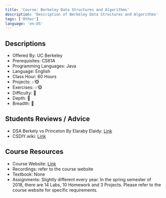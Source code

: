 ```yaml
---
title: 'Course: Berkeley Data Structures and Algorithms'
description: 'Description of Berkeley Data Structures and Algorithms'
tags: ['Other']
language: 'en-US'
---
```


## Descriptions

-   Offered By: UC Berkeley
-   Prerequisites: CS61A
-   Programming Languages: Java
-   Language: English
-   Class Hour: 60 Hours
-   Projects: ✅❎
-   Exercises: ✅❎
-   Difficulty: 🌟
-   Depth: 🌟
-   Breadth: 🌟

## Students Reviews / Advice

-   DSA Berkely vs Princeton By Elaraby Elaidy: [Link](/blog/dsa-berkeley-vs-princeton-elaraby-elaidy)
-   CSDIY.wiki: [Link](https://csdiy.wiki/en/%E6%95%B0%E6%8D%AE%E7%BB%93%E6%9E%84%E4%B8%8E%E7%AE%97%E6%B3%95/CS61B/)

## Course Resources

-   Course Website: [Link](https://sp18.datastructur.es/)
-   Recordings: refer to the course website
-   Textbook: None
-   Assignments: Slightly different every year. In the spring semester of 2018, there are 14 Labs, 10 Homework and 3 Projects. Please refer to the course website for specific requirements.
